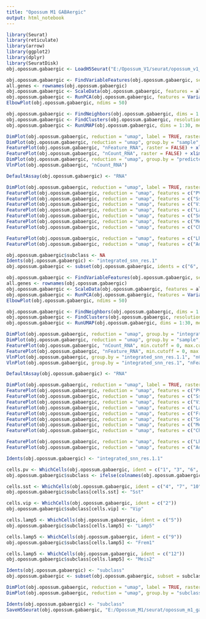 ```yaml
---
title: "Opossum M1 GABAergic"
output: html_notebook
---
```


```r

library(Seurat)
library(reticulate)
library(arrow)
library(ggplot2)
library(dplyr)
library(SeuratDisk)
obj.opossum.gabaergic <- LoadH5Seurat("E:/Opossum_V1/seurat/opossum_v1_gabaergic.h5Seurat")

```


```r

obj.opossum.gabaergic <- FindVariableFeatures(obj.opossum.gabaergic, selection.method = "vst", nfeatures = 3000)
all.genes <- rownames(obj.opossum.gabaergic)
obj.opossum.gabaergic <- ScaleData(obj.opossum.gabaergic, features = all.genes)
obj.opossum.gabaergic <- RunPCA(obj.opossum.gabaergic, features = VariableFeatures(object = obj.opossum.gabaergic))
ElbowPlot(obj.opossum.gabaergic, ndims = 50)

```


```r

obj.opossum.gabaergic <- FindNeighbors(obj.opossum.gabaergic, dims = 1:30)
obj.opossum.gabaergic <- FindClusters(obj.opossum.gabaergic, resolution = 1, algorithm = 4, method = "igraph")
obj.opossum.gabaergic <- RunUMAP(obj.opossum.gabaergic, dims = 1:30, method="umap-learn")

```


```r

DimPlot(obj.opossum.gabaergic, reduction = "umap", label = TRUE, raster = FALSE) + NoLegend() + xlim(-18, 18) + ylim(-18, 18) + coord_equal()
DimPlot(obj.opossum.gabaergic, reduction = "umap", group.by = "sample", raster = FALSE, shuffle = TRUE) + xlim(-18, 18) + ylim(-18, 18) + coord_equal()
FeaturePlot(obj.opossum.gabaergic, "nFeature_RNA", raster = FALSE) + xlim(-18, 18) + ylim(-18, 18) + coord_equal()
FeaturePlot(obj.opossum.gabaergic, "nCount_RNA", raster = FALSE) + xlim(-18, 18) + ylim(-18, 18) + coord_equal()
DimPlot(obj.opossum.gabaergic, reduction = "umap", group.by = "predicted_doublets", raster = FALSE) + xlim(-18, 18) + ylim(-18, 18) + coord_equal()
VlnPlot(obj.opossum.gabaergic, "nCount_RNA")

```


```r

DefaultAssay(obj.opossum.gabaergic) <- "RNA"

DimPlot(obj.opossum.gabaergic, reduction = "umap", label = TRUE, raster = FALSE) + NoLegend() + xlim(-18, 18) + ylim(-18, 18) + coord_equal()
FeaturePlot(obj.opossum.gabaergic, reduction = "umap", features = c("PVALB")) + xlim(-18, 18) + ylim(-18, 18) + coord_equal()
FeaturePlot(obj.opossum.gabaergic, reduction = "umap", features = c("Sst")) + xlim(-18, 18) + ylim(-18, 18) + coord_equal()
FeaturePlot(obj.opossum.gabaergic, reduction = "umap", features = c("Vip")) + xlim(-18, 18) + ylim(-18, 18) + coord_equal()
FeaturePlot(obj.opossum.gabaergic, reduction = "umap", features = c("Lamp5")) + xlim(-18, 18) + ylim(-18, 18) + coord_equal()
FeaturePlot(obj.opossum.gabaergic, reduction = "umap", features = c("Sncg")) + xlim(-18, 18) + ylim(-18, 18) + coord_equal()
FeaturePlot(obj.opossum.gabaergic, reduction = "umap", features = c("Meis2")) + xlim(-18, 18) + ylim(-18, 18) + coord_equal()
FeaturePlot(obj.opossum.gabaergic, reduction = "umap", features = c("Chodl")) + xlim(-18, 18) + ylim(-18, 18) + coord_equal()

FeaturePlot(obj.opossum.gabaergic, reduction = "umap", features = c("Lhx6")) + xlim(-18, 18) + ylim(-18, 18) + coord_equal()
FeaturePlot(obj.opossum.gabaergic, reduction = "umap", features = c("Adarb2")) + xlim(-18, 18) + ylim(-18, 18) + coord_equal()

```


```r

obj.opossum.gabaergic$subclass <- NA
Idents(obj.opossum.gabaergic) <- "integrated_snn_res.1"
obj.opossum.gabaergic <- subset(obj.opossum.gabaergic, idents = c("6", "10", "11", "13"), invert = TRUE)

```


```r

obj.opossum.gabaergic <- FindVariableFeatures(obj.opossum.gabaergic, selection.method = "vst", nfeatures = 3000)
all.genes <- rownames(obj.opossum.gabaergic)
obj.opossum.gabaergic <- ScaleData(obj.opossum.gabaergic, features = all.genes)
obj.opossum.gabaergic <- RunPCA(obj.opossum.gabaergic, features = VariableFeatures(object = obj.opossum.gabaergic))
ElbowPlot(obj.opossum.gabaergic, ndims = 50)

```


```r

obj.opossum.gabaergic <- FindNeighbors(obj.opossum.gabaergic, dims = 1:30)
obj.opossum.gabaergic <- FindClusters(obj.opossum.gabaergic, resolution = 1.1, algorithm = 4, method = "igraph")
obj.opossum.gabaergic <- RunUMAP(obj.opossum.gabaergic, dims = 1:30, method="umap-learn")

```


```r

DimPlot(obj.opossum.gabaergic, reduction = "umap", group.by = "integrated_snn_res.1.1", label = TRUE, raster = FALSE) + NoLegend() + xlim(-18, 18) + ylim(-18, 18) + coord_equal()
DimPlot(obj.opossum.gabaergic, reduction = "umap", group.by = "sample", raster = FALSE, shuffle = TRUE) + xlim(-18, 18) + ylim(-18, 18) + coord_equal()
FeaturePlot(obj.opossum.gabaergic, "nCount_RNA", min.cutoff = 0, max.cutoff = 20000) + xlim(-18, 18) + ylim(-18, 18) + coord_equal()
FeaturePlot(obj.opossum.gabaergic, "nFeature_RNA", min.cutoff = 0, max.cutoff = 6500) + xlim(-18, 18) + ylim(-18, 18) + coord_equal()
VlnPlot(obj.opossum.gabaergic, group.by = "integrated_snn_res.1.1", "nCount_RNA") + ylim(0, 40000)
VlnPlot(obj.opossum.gabaergic, group.by = "integrated_snn_res.1", "nFeature_RNA") + ylim(0, 6500)

```


```r

DefaultAssay(obj.opossum.gabaergic) <- "RNA"

DimPlot(obj.opossum.gabaergic, reduction = "umap", label = TRUE, raster = FALSE) + NoLegend() + xlim(-18, 18) + ylim(-18, 18) + coord_equal()
FeaturePlot(obj.opossum.gabaergic, reduction = "umap", features = c("PVALB")) + xlim(-18, 18) + ylim(-18, 18) + coord_equal()
FeaturePlot(obj.opossum.gabaergic, reduction = "umap", features = c("Sst")) + xlim(-18, 18) + ylim(-18, 18) + coord_equal()
FeaturePlot(obj.opossum.gabaergic, reduction = "umap", features = c("Vip")) + xlim(-18, 18) + ylim(-18, 18) + coord_equal()
FeaturePlot(obj.opossum.gabaergic, reduction = "umap", features = c("Lamp5")) + xlim(-18, 18) + ylim(-18, 18) + coord_equal()
FeaturePlot(obj.opossum.gabaergic, reduction = "umap", features = c("Frem1")) + xlim(-18, 18) + ylim(-18, 18) + coord_equal()
FeaturePlot(obj.opossum.gabaergic, reduction = "umap", features = c("Sncg")) + xlim(-18, 18) + ylim(-18, 18) + coord_equal()
FeaturePlot(obj.opossum.gabaergic, reduction = "umap", features = c("Meis2")) + xlim(-18, 18) + ylim(-18, 18) + coord_equal()
FeaturePlot(obj.opossum.gabaergic, reduction = "umap", features = c("Chodl")) + xlim(-18, 18) + ylim(-18, 18) + coord_equal()

FeaturePlot(obj.opossum.gabaergic, reduction = "umap", features = c("Lhx6")) + xlim(-18, 18) + ylim(-18, 18) + coord_equal()
FeaturePlot(obj.opossum.gabaergic, reduction = "umap", features = c("Adarb2")) + xlim(-18, 18) + ylim(-18, 18) + coord_equal()

```


```r

Idents(obj.opossum.gabaergic) <- "integrated_snn_res.1.1"

cells.pv <- WhichCells(obj.opossum.gabaergic, ident = c("1", "3", "6", "8", "11"))
obj.opossum.gabaergic$subclass <- ifelse(colnames(obj.opossum.gabaergic) %in% cells.pv, "Pvalb", "ambiguous")

cells.sst <- WhichCells(obj.opossum.gabaergic, ident = c("4", "7", "10"))
obj.opossum.gabaergic$subclass[cells.sst] <- "Sst"

cells.vip <- WhichCells(obj.opossum.gabaergic, ident = c("2"))
obj.opossum.gabaergic$subclass[cells.vip] <- "Vip"

cells.lamp5 <- WhichCells(obj.opossum.gabaergic, ident = c("5"))
obj.opossum.gabaergic$subclass[cells.lamp5] <- "Lamp5"

cells.lamp5 <- WhichCells(obj.opossum.gabaergic, ident = c("9"))
obj.opossum.gabaergic$subclass[cells.lamp5] <- "Frem1"

cells.lamp5 <- WhichCells(obj.opossum.gabaergic, ident = c("12"))
obj.opossum.gabaergic$subclass[cells.lamp5] <- "Meis2"

Idents(obj.opossum.gabaergic) <- "subclass"
obj.opossum.gabaergic <- subset(obj.opossum.gabaergic, subset = subclass != "ambiguous")

```


```r

DimPlot(obj.opossum.gabaergic, reduction = "umap", label = TRUE, raster = FALSE) + NoLegend() + xlim(-18, 18) + ylim(-18, 18) + coord_equal()
DimPlot(obj.opossum.gabaergic, reduction = "umap", group.by = "subclass", raster = FALSE) + xlim(-18, 18) + ylim(-18, 18) + coord_equal()

```


```r

Idents(obj.opossum.gabaergic) <- "subclass"
SaveH5Seurat(obj.opossum.gabaergic, "E:/Opossum_M1/seurat/opossum_m1_gabaergic.h5seurat", overwrite = TRUE, verbose = TRUE)

```

